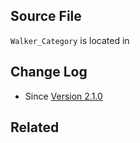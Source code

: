 ==Source File==
<tt>Walker_Category</tt> is located in {{Trac|/wp-includes/class-walker-category.php}}

==Change Log==
*Since [[Version_2.1 | Version 2.1.0]]

==Related==
{{Walker Classes}}